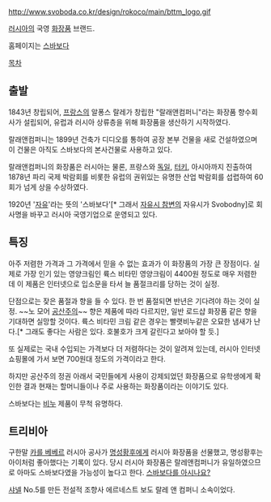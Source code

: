 http://www.svoboda.co.kr/design/rokoco/main/bttm_logo.gif

[[러시아]]의 국영 [[화장품]] 브랜드. 

홈페이지는 [http://www.svoboda.co.kr/ 스바보다]

[[목차]]
== 출발 ==
1843년 창립되어, [[프랑스]]의 알퐁스 랄레가 창립한 "랄래앤컴퍼니"라는 화장품 향수회사가 설립되어, 유럽과 러시아 상류층을 위해 화장품을 생산하기 시작하였다.

랄래앤컴퍼니는 1899년 건축가 디디오를 통하여 공장 본부 건물을 새로 건설하였으며 이 건물은 아직도 스바보다의 본사건물로 사용하고 있다.

랄래앤컴퍼니의 화장품은 러시아는 물론, 프랑스와 [[독일]], [[터키]], 아시아까지 진출하여 1878년 파리 국제 박람회를 비롯한 유럽의 권위있는 유명한 산업 박람회를 섭렵하여 60회가 넘게 상을 수상하였다.

1920년 '[[자유]]'라는 뜻의 '스바보다'[* 그래서 [[자유시 참변]]의 자유시가 Svobodny]로 회사명을 바꾸고 러시아 국영기업으로 운영되고 있다. 

== 특징 ==
아주 저렴한 가격과 그 가격에서 믿을 수 없는 효과가 이 화장품의 가장 큰 장점이다. 실제로 가장 인기 있는 영양크림인 륙스 비타민 영양크림이 4400원 정도로 매우 저렴한데 이 제품은 인터넷으로 입소문을 타서 늘 품절크리를 당하는 것이 실정.

단점으로는 잦은 품절과 향을 들 수 있다. 한 번 품절되면 반년은 기다려야 하는 것이 실정. ~~노 모어 [[공산주의]]~~ 향은 제품에 따라 다르지만, 일반 로드샵 화장품 같은 향을 기대하면 실망할 것이다. 륙스 비타민 크림 같은 경우는 빨랫비누같은 오묘한 냄새가 난다.[* 그래도 좋다는 사람은 있다. 호불호가 크게 갈린다고 보아야 할 듯.]

또 실제로는 국내 수입되는 가격보다 더 저렴하다는 것이 알려져 있는데, 러시아 인터넷 쇼핑몰에 가서 보면 700원대 정도의 가격이라고 한다. 

하지만 공산주의 정권 아래서 국민들에게 사용이 강제되었던 화장품으로 유학생에게 확인한 결과 현재는 할머니들이나 주로 사용하는 화장품이라는 이야기도 있다. 

스바보다는 [[비누]] 제품이 무척 유명하다.

== 트리비아 ==
구한말 [[카를 베베르]] 러시아 공사가 [[명성황후]]에게 러시아 화장품을 선물했고, 명성황후는 아이처럼 좋아했다는 기록이 있다. 당시 러시아 화장품은 랄레앤컴퍼니가 유일하였으므로 아마도 스바보다였을 가능성이 높다고 한다. [http://piafpiaf.blog.me/130129505073 스바보다를 아시나요?]

[[샤넬]] No.5를 만든 전설적 조향사 에르네스트 보도 랄레 앤 컴퍼니 소속이었다. 
